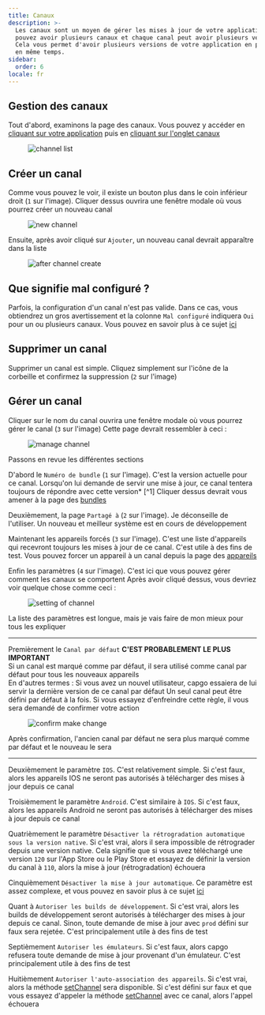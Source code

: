 ```yaml
---
title: Canaux
description: >-
  Les canaux sont un moyen de gérer les mises à jour de votre application. Vous
  pouvez avoir plusieurs canaux et chaque canal peut avoir plusieurs versions.
  Cela vous permet d'avoir plusieurs versions de votre application en production
  en même temps.
sidebar:
  order: 6
locale: fr
---
```


## Gestion des canaux

Tout d'abord, examinons la page des canaux. Vous pouvez y accéder en [cliquant sur votre application](/docs/webapp/main-page) puis en [cliquant sur l'onglet canaux](/docs/webapp/main-app-page)

<figure><img src="/channelswebp" alt="channel list" /><figcaption></figcaption></figure>

## Créer un canal

Comme vous pouvez le voir, il existe un bouton plus dans le coin inférieur droit (`1` sur l'image). Cliquer dessus ouvrira une fenêtre modale où vous pourrez créer un nouveau canal
<figure><img style="margin-left: auto; margin-right: auto" src="/new_channel_modalwebp" alt="new channel" /><figcaption></figcaption></figure>

Ensuite, après avoir cliqué sur `Ajouter`, un nouveau canal devrait apparaître dans la liste
<figure><img src="/post-channel-createwebp" alt="after channel create" /><figcaption></figcaption></figure>

## Que signifie mal configuré ?
Parfois, la configuration d'un canal n'est pas valide. Dans ce cas, vous obtiendrez un gros avertissement et la colonne `Mal configuré` indiquera `Oui` pour un ou plusieurs canaux.
Vous pouvez en savoir plus à ce sujet [ici](/docs/cli/commands/#disable-updates-strategy)

## Supprimer un canal

Supprimer un canal est simple. Cliquez simplement sur l'icône de la corbeille et confirmez la suppression (`2` sur l'image)

## Gérer un canal

Cliquer sur le nom du canal ouvrira une fenêtre modale où vous pourrez gérer le canal (`3` sur l'image)
Cette page devrait ressembler à ceci :

<figure><img src="/manage_channel_mainwebp" alt="manage channel" /><figcaption></figcaption></figure>

Passons en revue les différentes sections

D'abord le `Numéro de bundle` (`1` sur l'image). C'est la version actuelle pour ce canal. Lorsqu'on lui demande de servir une mise à jour, ce canal tentera toujours de répondre avec cette version* [^1]
Cliquer dessus devrait vous amener à la page des [bundles](/docs/webapp/bundles/)

Deuxièmement, la page `Partagé à` (`2` sur l'image). Je déconseille de l'utiliser. Un nouveau et meilleur système est en cours de développement

Maintenant les appareils forcés (`3` sur l'image). C'est une liste d'appareils qui recevront toujours les mises à jour de ce canal. C'est utile à des fins de test. Vous pouvez forcer un appareil à un canal depuis la page des [appareils](/docs/webapp/devices/)

Enfin les paramètres (`4` sur l'image). C'est ici que vous pouvez gérer comment les canaux se comportent
Après avoir cliqué dessus, vous devriez voir quelque chose comme ceci :

<figure><img src="/channel_settingswebp" alt="setting of channel" /><figcaption></figcaption></figure>

La liste des paramètres est longue, mais je vais faire de mon mieux pour tous les expliquer

---
Premièrement le `Canal par défaut` **C'EST PROBABLEMENT LE PLUS IMPORTANT**\
Si un canal est marqué comme par défaut, il sera utilisé comme canal par défaut pour tous les nouveaux appareils\
En d'autres termes : Si vous avez un nouvel utilisateur, capgo essaiera de lui servir la dernière version de ce canal par défaut
Un seul canal peut être défini par défaut à la fois. Si vous essayez d'enfreindre cette règle, il vous sera demandé de confirmer votre action

<figure><img style="margin-left: auto; margin-right: auto" src="/confirm-make-defaultwebp" alt="confirm make change" /><figcaption></figcaption></figure>

Après confirmation, l'ancien canal par défaut ne sera plus marqué comme par défaut et le nouveau le sera

---
Deuxièmement le paramètre `IOS`. C'est relativement simple. Si c'est faux, alors les appareils IOS ne seront pas autorisés à télécharger des mises à jour depuis ce canal

Troisièmement le paramètre `Android`. C'est similaire à `IOS`. Si c'est faux, alors les appareils Android ne seront pas autorisés à télécharger des mises à jour depuis ce canal

Quatrièmement le paramètre `Désactiver la rétrogradation automatique sous la version native`. Si c'est vrai, alors il sera impossible de rétrograder depuis une version native. Cela signifie que si vous avez téléchargé une version `120` sur l'App Store ou le Play Store et essayez de définir la version du canal à `110`, alors la mise à jour (rétrogradation) échouera

Cinquièmement `Désactiver la mise à jour automatique`. Ce paramètre est assez complexe, et vous pouvez en savoir plus à ce sujet [ici](/docs/cli/commands/#disable-updates-strategy)

Quant à `Autoriser les builds de développement`. Si c'est vrai, alors les builds de développement seront autorisés à télécharger des mises à jour depuis ce canal. Sinon, toute demande de mise à jour avec `prod` défini sur faux sera rejetée. C'est principalement utile à des fins de test

Septièmement `Autoriser les émulateurs`. Si c'est faux, alors capgo refusera toute demande de mise à jour provenant d'un émulateur. C'est principalement utile à des fins de test

Huitièmement `Autoriser l'auto-association des appareils`. Si c'est vrai, alors la méthode [setChannel](docs/plugin/api/#setchannel) sera disponible. Si c'est défini sur faux et que vous essayez d'appeler la méthode [setChannel](docs/plugin/api/#setchannel) avec ce canal, alors l'appel échouera
